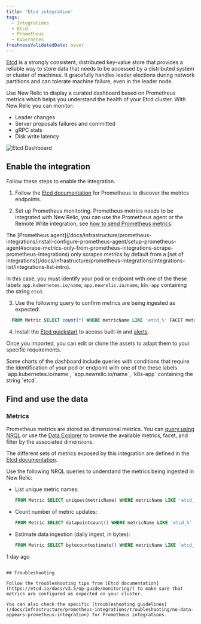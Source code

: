 ```yaml
---
title: 'Etcd integration'
tags:
  - Integrations
  - Etcd
  - Prometheus
  - Kubernetes
freshnessValidatedDate: never
---
```



[Etcd](https://etcd.io/) is a strongly consistent, distributed key-value store that provides a reliable way to store data that needs to be accessed by a distributed system or cluster of machines. It gracefully handles leader elections during network partitions and can tolerate machine failure, even in the leader node.

Use New Relic to display a curated dashboard based on Prometheus metrics which helps you understand the health of your Etcd cluster. With New Relic you can monitor:

* Leader changes
* Server proposals failures and committed
* gRPC stats
* Disk write latency

<img
  title="Etcd Dashboard"
  alt="Etcd Dashboard"
  src={kubernetesEtcdDashboard}
/>

## Enable the integration

Follow these steps to enable the integration.

1. Follow the [Etcd documentation](https://etcd.io/docs/v3.5/op-guide/monitoring/) for Prometheus to discover the metrics endpoints.

2. Set up Prometheus monitoring. Prometheus metrics needs to be integrated with New Relic, you can use the Prometheus agent or the Remote Write integration, see [how to send Prometheus metrics](/docs/infrastructure/prometheus-integrations/get-started/send-prometheus-metric-data-new-relic/).

  <Callout variant="important">
  The [Prometheus agent](/docs/infrastructure/prometheus-integrations/install-configure-prometheus-agent/setup-prometheus-agent#scrape-metrics-only-from-prometheus-integrations-scrape-prometheus-integrations) only scrapes metrics by default from a [set of integrations](/docs/infrastructure/prometheus-integrations/integrations-list/integrations-list-intro).

  In this case, you must identify your pod or endpoint with one of the these labels `app.kubernetes.io/name`, `app.newrelic.io/name`, `k8s-app` containing the string `etcd`.
  </Callout>

3. Use the following query to confirm metrics are being ingested as expected:

  ```sql
    FROM Metric SELECT count(*) WHERE metricName LIKE 'etcd_%' FACET metricName LIMIT MAX
  ```

4. Install the [Etcd quickstart](https://newrelic.com/instant-observability/etcd) to access built-in <InlinePopover type="dashboards" /> and [alerts](/docs/alerts-applied-intelligence/new-relic-alerts/learn-alerts/introduction-alerts/).

  Once you imported, you can edit or clone the assets to adapt them to your specific requirements.

  <Callout variant="important">
  Some charts of the dashboard include queries with conditions that require the identification of your pod or endpoint with one of the these labels `app.kubernetes.io/name`, `app.newrelic.io/name`, `k8s-app` containing the string `etcd`.
  </Callout>

## Find and use the data

### Metrics

Prometheus metrics are stored as dimensional metrics. You can [query using NRQL](/docs/telemetry-data-platform/get-data/apis/query-metric-data-type/) or use the [Data Explorer](/docs/query-your-data/explore-query-data/browse-data/introduction-data-explorer/) to browse the available metrics, facet, and filter by the associated dimensions.

The different sets of metrics exposed by this integration are defined in the [Etcd documentation](https://etcd.io/docs/v3.5/metrics/).

Use the following NRQL queries to understand the metrics being ingested in New Relic:

* List unique metric names:

  ```sql
  FROM Metric SELECT uniques(metricName) WHERE metricName LIKE 'etcd_%' LIMIT MAX
  ```

* Count number of metric updates:

  ```sql
  FROM Metric SELECT datapointcount() WHERE metricName LIKE 'etcd_%' LIMIT MAX
  ```

* Estimate data ingestion (daily ingest, in bytes):

	```sql
  FROM Metric SELECT bytecountestimate() WHERE metricName LIKE 'etcd_%' SINCE
1 day ago
  ```

## Troubleshooting

Follow the troubleshooting tips from [Etcd documentation](https://etcd.io/docs/v3.5/op-guide/monitoring/) to make sure that metrics are configured as expected on your cluster.

You can also check the specific [troubleshooting guidelines](/docs/infrastructure/prometheus-integrations/troubleshooting/no-data-appears-prometheus-integration) for Prometheus integrations.
